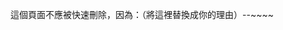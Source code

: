 這個頁面不應被快速刪除，因為：（將這裡替換成你的理由）<includeonly>--</includeonly>~~<includeonly></includeonly>~~<noinclude>
{{Documentation}}
</noinclude>